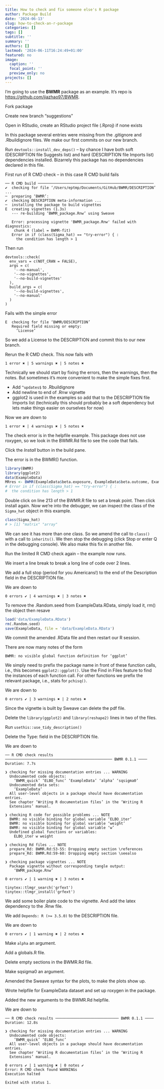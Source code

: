 ```yaml
---
title: How to check and fix someone else's R package
author: Package Build
date: '2024-06-13'
slug: how-to-check-an-r-package
categories: []
tags: []
subtitle: ''
summary: ''
authors: []
lastmod: '2024-06-11T16:24:49+01:00'
featured: no
image:
  caption: ''
  focal_point: ''
  preview_only: no
projects: []
---
```


I'm going to use the **BWMR** package as an example. It's repo is <https://github.com/jiazhao97/BWMR>.

Fork package

Create new branch "suggestions"

Open in RStudio, create an RStudio project file (.Rproj) if none exists

In this package several entries were missing from the .gitignore and .Rbuildignore files. We make our first commits on our new branch.

Run `devtools::install_dev_deps()` -- by chance I have both soft (DESCRIPTION file Suggests list) and hard (DESCRIPTION file Imports list) dependencies installed. Bizarrely this package has no dependencies declared in this file.

First run of R CMD check -- in this case R CMD build fails

```
── R CMD build ─────────────────────────────────────────────────────
✔  checking for file ‘/Users/eptmp/Documents/GitHub/BWMR/DESCRIPTION’ ...
─  preparing ‘BWMR’:
✔  checking DESCRIPTION meta-information ...
─  installing the package to build vignettes
E  creating vignettes (1.3s)
   --- re-building ‘BWMR_package.Rnw’ using Sweave
   
   Error: processing vignette 'BWMR_package.Rnw' failed with diagnostics:
    chunk 4 (label = BWMR-fit) 
   Error in if (class(Sigma_hat) == "try-error") { : 
     the condition has length > 1
```

Then run 

```
devtools::check(
  env_vars = c(NOT_CRAN = FALSE),
  args = c(
    '--no-manual', 
    '--no-vignettes', 
    '--no-build-vignettes'
  ),
  build_args = c(
    '--no-build-vignettes',
    '--no-manual'
  )
)
```

Fails with the simple error

```
E  checking for file ‘BWMR/DESCRIPTION’
   Required field missing or empty:
     ‘License’
```

So we add a License to the DESCRIPTION and commit this to our new branch.

Rerun the R CMD check. This now fails with

```
1 error ✖ | 5 warnings ✖ | 5 notes ✖
```

Technically we should start by fixing the errors, then the warnings, then the notes. But sometimes it's more convenient to make the simple fixes first.

* Add `^updates$` to .Rbuildignore
* Add newline to end of .Rnw vignette
* ggplot2 is used in the examples so add that to the DESCRIPTION file Imports list (technically this should probably be a soft dependency but lets make things easier on ourselves for now)

Now we are down to

```
1 error ✖ | 4 warnings ✖ | 5 notes ✖
```

The check error is in the helpfile example. This package does not use roxygen, so we look in the BWMR.Rd file to see the code that fails.

Click the *Install* button in the build pane.

The error is in the BWMR() function.

```r
library(BWMR)
library(ggplot2)
data(ExampleData)
MRres <- BWMR(ExampleData$beta.exposure, ExampleData$beta.outcome, ExampleData$se.exposure, ExampleData$se.outcome)
# Error in if (class(Sigma_hat) == "try-error") { : 
#  the condition has length > 1
```

Double click on line 213 of the BWMR.R file to set a break point. Then click install again. Now we're into the debugger, we can inspect the class of the `Sigma_hat` object in this example.

```r
class(Sigma_hat)
# > [1] "matrix" "array" 
```

We can see it has more than one class. So we amend the call to `class()` with a call to `inherits()`. We then stop the debugging (click Stop or enter Q in the debugging console). We also make this fix in another file.

Run the limited R CMD check again -- the example now runs.

We insert a line break to break a long line of code over 2 lines.

We add a full stop (period for you Americans!) to the end of the Description field in the DESCRIPTION file.

We are down to 

```
0 errors ✔ | 4 warnings ✖ | 3 notes ✖
```

To remove the .Random.seed from ExampleData.RData, simply load it, rm() the object then resave

```r
load('data/ExampleData.RData')
rm(.Random.seed)
save(ExampleData, file = 'data/ExampleData.RData')
```

We commit the amended .RData file and then restart our R session.

There are now many notes of the form

```
BWMR: no visible global function definition for ‘ggplot’
```

We simply need to prefix the package name in front of these function calls, i.e., this becomes `ggplot2::ggplot()`. Use the Find in Files feature to find the instances of each function call. For other functions we prefix the relevant package, i.e., stats for `pchisq()`.

We are down to

```
0 errors ✔ | 3 warnings ✖ | 2 notes ✖
```

Since the vignette is built by Sweave can delete the pdf file.

Delete the `library(ggplot2)` and `library(reshape2)` lines in two of the files.

Run `usethis::use_tidy_description()`

Delete the Type: field in the DESCRIPTION file.

We are down to

```
── R CMD check results ───────────────────────────────────────────────── BWMR 0.1.1 ────
Duration: 7.7s

❯ checking for missing documentation entries ... WARNING
  Undocumented code objects:
    ‘BWMR_quick’ ‘ELBO_func’ ‘ExampleData’ ‘alpha’ ‘sqsigma0’
  Undocumented data sets:
    ‘ExampleData’
  All user-level objects in a package should have documentation entries.
  See chapter ‘Writing R documentation files’ in the ‘Writing R
  Extensions’ manual.

❯ checking R code for possible problems ... NOTE
  BWMR: no visible binding for global variable ‘ELBO_iter’
  BWMR: no visible binding for global variable ‘weight’
  BWMR: no visible binding for global variable ‘w’
  Undefined global functions or variables:
    ELBO_iter w weight

❯ checking Rd files ... NOTE
  prepare_Rd: BWMR.Rd:53-55: Dropping empty section \references
  prepare_Rd: BWMR.Rd:59-60: Dropping empty section \seealso

❯ checking package vignettes ... NOTE
  Package vignette without corresponding tangle output:
    ‘BWMR_package.Rnw’

0 errors ✔ | 1 warning ✖ | 3 notes ✖
```

```
tinytex::tlmgr_search('grfext')
tinytex::tlmgr_install('grfext')
```

We add some boiler plate code to the vignette. And add the latex dependency to the .Rnw file.

We add `Depends: R (>= 3.5.0)` to the DESCRIPTION file.

We are down to

```
0 errors ✔ | 1 warning ✖ | 2 notes ✖
```

Make `alpha` an argument.

Add a globals.R file.

Delete empty sections in the BWMR.Rd file.

Make sqsigma0 an argument.

Amended the Sweave syntax for the plots, to make the plots show up.

Wrote helpfile for ExampleData dataset and set up roxygen in the package.

Added the new arguments to the BWMR.Rd helpfile.

We are down to

```
── R CMD check results ───────────────────────────── BWMR 0.1.1 ────
Duration: 12.8s

❯ checking for missing documentation entries ... WARNING
  Undocumented code objects:
    ‘BWMR_quick’ ‘ELBO_func’
  All user-level objects in a package should have documentation entries.
  See chapter ‘Writing R documentation files’ in the ‘Writing R
  Extensions’ manual.

0 errors ✔ | 1 warning ✖ | 0 notes ✔
Error: R CMD check found WARNINGs
Execution halted

Exited with status 1.
```
